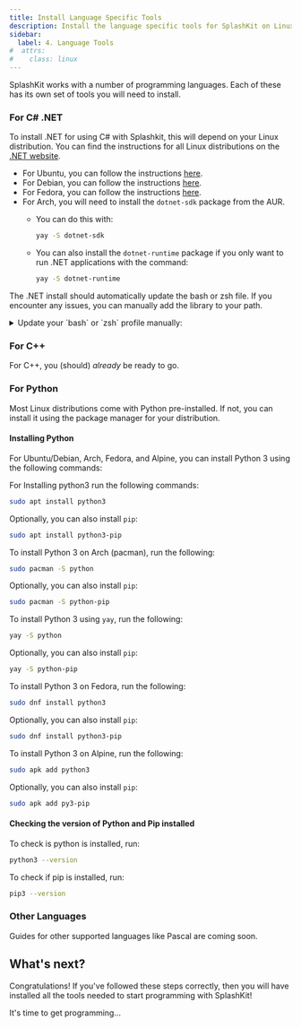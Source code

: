 ```yaml
---
title: Install Language Specific Tools
description: Install the language specific tools for SplashKit on Linux.
sidebar:
  label: 4. Language Tools
#  attrs:
#    class: linux
---
```



SplashKit works with a number of programming languages. Each of these has its own set of tools you will need to install.

### For C# .NET

To install .NET for using C# with Splashkit, this will depend on your Linux distribution. You can find the instructions for all Linux distributions on the [.NET website](https://dotnet.microsoft.com/en-us/download?initial-os=linux).

- For Ubuntu, you can follow the instructions [here](https://learn.microsoft.com/en-us/dotnet/core/install/linux-ubuntu).
- For Debian, you can follow the instructions [here](https://learn.microsoft.com/en-us/dotnet/core/install/linux-debian).
- For Fedora, you can follow the instructions [here](https://learn.microsoft.com/en-us/dotnet/core/install/linux-fedora).
- For Arch, you will need to install the `dotnet-sdk` package from the AUR.
  - You can do this with:

    ```bash
    yay -S dotnet-sdk
    ```

  - You can also install the `dotnet-runtime` package if you only want to run .NET applications with the command:
  
    ```bash
    yay -S dotnet-runtime
    ```

The .NET install should automatically update the bash or zsh file. If you encounter any issues, you can manually add the library to your path.

<details>
<summary>Update your `bash` or `zsh` profile manually:</summary>
<Tabs syncKey="bash-zsh">
<TabItem label="bash">
Open your `~/.bashrc` profile:
```bash
nano ~/.bashrc
```
Then add the following two lines near the end of the file:
```bash
export DOTNET_ROOT=$HOME/.dotnet
export PATH=$PATH:$HOME/.dotnet
```
Then run the following command to update your profile:
```bash
source ~/.bashrc
```
</TabItem>
<TabItem label="zsh">
Open your `.zshrc` file:
```bash
nano ~/.zshrc
```
Then add the following two lines near the end of the file:
```bash
export DOTNET_ROOT=$HOME/.dotnet
export PATH=$PATH:$HOME/.dotnet
```
Then run the following command to update your profile:
```bash
source ~/.zshrc
```
</TabItem>
</Tabs>
</details>

### For C++

For C++, you (should) _already_ be ready to go.

### For Python

Most Linux distributions come with Python pre-installed. If not, you can install it using the package manager for your distribution.

#### Installing Python

For Ubuntu/Debian, Arch, Fedora, and Alpine, you can install Python 3 using the following commands:

<Tabs syncKey="linux-distro">
<TabItem label="Ubuntu/Debian">

For Installing python3 run the following commands:

```bash
sudo apt install python3
```

Optionally, you can also install `pip`:

```bash
sudo apt install python3-pip
```

</TabItem>

<TabItem label="Arch (pacman)">

To install Python 3 on Arch (pacman), run the following:

```bash
sudo pacman -S python
```

Optionally, you can also install `pip`:

```bash
sudo pacman -S python-pip
```

</TabItem>

<TabItem label="Arch (yay)">

To install Python 3 using `yay`, run the following:

```bash
yay -S python
```

Optionally, you can also install `pip`:

```bash
yay -S python-pip
```

</TabItem>

<TabItem label="Fedora">

To install Python 3 on Fedora, run the following:

```bash
sudo dnf install python3
```

Optionally, you can also install `pip`:

```bash
sudo dnf install python3-pip
```

</TabItem>

<TabItem label="Alpine">

To install Python 3 on Alpine, run the following:

```bash
sudo apk add python3
```

Optionally, you can also install `pip`:

```bash
sudo apk add py3-pip
```

</TabItem>
</Tabs>

#### Checking the version of Python and Pip installed

To check is python is installed, run:

```bash
python3 --version
```

To check if pip is installed, run:

```bash
pip3 --version
```

### Other Languages

Guides for other supported languages like Pascal are coming soon.

## What's next?

Congratulations! If you've followed these steps correctly, then you will have
installed all the tools needed to start programming with SplashKit!

It's time to get programming...
